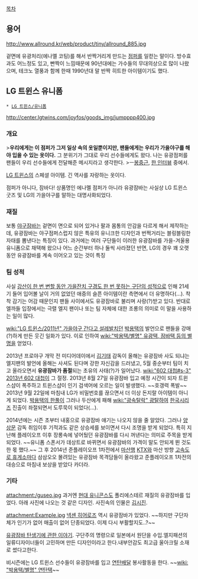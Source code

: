 [[목차]]

== 용어 ==
http://www.allround.kr/web/product/tiny/allround_885.jpg

겉면에 유광처리(에나멜 코팅)를 해서 반짝거리게 만드는 [[점퍼]]를 일컫는 말이다. 방수효과도 어느정도 있고, 빤짝이 느낌때문에 90년대에는 가수들의 무대의상으로 많이 나왔으며, 테크노 열풍과 함께 한때 1990년대 말 반짝 히트한 아이템이기도 했다.
== LG 트윈스 유니폼 ==
 * [[LG 트윈스/유니폼]] 
http://center.lgtwins.com/joyfos/goods_img/jumpppp400.jpg

=== 개요 ===
>'''우리에게는 이 점퍼가 그저 일상 속의 옷일뿐이지만, 팬들에게는 우리가 가을야구를 해야 입을 수 있는 옷이다.''' 그 분위기가 그대로 우리 선수들에게도 왔다. 나는 유광점퍼를 팬들이 우리 선수들에게 전달해준 메시지라고 생각한다.
>ㅡ[[봉중근]], [http://sports.naver.com/baseball/news/read.nhn?oid=144&aid=0000279444 한 인터뷰] 중에서.

[[LG 트윈스]]의 스페셜 아이템. 긴 역사를 자랑하는 옷이다. 

점퍼가 아니다, 잠바다! 상품명인 에나멜 점퍼가 아니라 유광잠바는 사실상 LG 트윈스 굿즈 및 LG의 가을야구를 말하는 대명사화되었다.
=== 재질 ===
보통 [[야구점퍼|야구잠바]]는 겉면이 면으로 되어 있거나 팔과 몸통의 안감을 다르게 해서 제작하는데, 유광잠바는 야구점퍼스럽지 않은 특유의 유니크한 디자인과 번쩍거리는 블링블링한 자태를 뽐낸다는 특징이 있다. 과거에는 여러 구단들이 이러한 유광잠바를 가을-겨울용 유니폼으로 채택해 왔으나 어느 순간부터 하나 둘씩 사라졌던 반면, LG의 경우 꽤 오랫동안 유광잠바를 계속 이어오고 있는 것이 특징
=== 팀 성적 ===
사실 [[6668587667|강산이 한 번 변할 동안 가을잔치 구경도 한 번 못하는 구단의 성적]]으로 인해 21세기 들어 입어볼 날이 거의 없었던 애증의 슬픈 아이템이란 측면에서 더 유명하다(...). 착착 감기는 어감 때문인지 팬들 사이에서도 유광잠바로 불리며 사랑(?)받고 있다. 반대로 엘까들 입장에서는 극렬 엘지 팬이나 또는 팀 자체에 대한 조롱의 의미로 이 말을 사용하는 일이 많다.

[[wiki:"LG 트윈스/2011년" 가을야구 간다고 설레발치던]] [[박용택]]의 발언으로 팬들을 강매(?)하게 만든 웃긴 일화가 있다. 이로 인하여 [[wiki:"박용택/별명" 유광택, 잠바택 등의 별명]]을 얻었다.

2013년 프로야구 개막 전 미디어데이에서 [[김기태(1969년생)|김기태]] 감독이 올해는 유광잠바 사도 되냐는 엘지팬의 발언에 올해는 사셔도 된다며 강한 자신감을 드러냈고, 5월 중순부터 팀이 치고 올라오면서 '''유광잠바가 품절'''되는 초유의 사태(?)가 일어났다. [[wiki:"602 대첩#s-3" 2013년 602 대첩]]이 그 절정. 2013년 8월 27일 유광잠바 입고 예정 시간이 되자 트윈스샵이 폭주하고 트윈스샵이 인기 검색어에 오르는 일이 발생했다. ~~호갱력 폭발~~ 2013년 9월 22일에 마침내 LG가 비밀번호를 끊으면서 더 이상 돈지랄 아이템이 아니게 되었다. [http://sports.news.naver.com/sports/index.nhn?category=baseball&ctg=news&mod=read&office_id=076&article_id=0002394082 박용택의 한풀이] 그러나 두산에게 패해 [[wiki:"광속탈락" 광탈]]하여 [[2013년 한국시리즈|한국시리즈]] 진출이 좌절되면서 도루묵이 되었다(...).

2014년에는 시즌 초부터 내홍으로 유광잠바 얘기는 나오지 않을 줄 알았다. 그러나 [[양상문]] 감독 취임이후 기적과도 같은 상승세를 보이면서 다시 조명을 받게 되었다. 특히 지난해 플레이오프 이후 장롱속에 넣어뒀던 유광잠바를 다시 꺼낸다는 의미로 주목을 받게 되었다. ~~유니폼 스폰서가 데상트로 바뀌면서 유광잠바의 가격이 말도 안되게 뛴 것도 한 몫 했다.~~
그 후 2014년 준플레이오프 1차전에서 [[마산역|마산]]행 [[KTX]]와 마산 방향 [[고속도로 휴게소]]마다 삼삼오오 몰려있는 유광잠바 목격담들이 올라왔고 준플레이오프 1차전의 대승으로 마침내 보상을 받았다 카더라.

=== 기타 ===
attachment:/guseo.jpg
과거엔 [[현대 유니콘스]]도 폴리에스테르 재질의 유광잠바를 입었다. 아래 사진에 나오는 것 같은 디자인. 사진속의 인물은 [[김시진]].

attachment:Example.jpg
[[넥센 히어로즈]] 역시 유광잠바가 있었다. ~~하지만 구단자체가 인기가 없어 매출이 없어 단종되었다. 이제 다시 부활할지도..?~~

[http://sports.news.naver.com/photocenter/photo.nhn?albumId=27143&photoId=754610&category=etc 유광잠바 탄생기에 관한 이야기]. 구단주의 명령으로 일본에서 원단을 수입.엘지패션의 일류디자이너들이 고민하며 만든 디자인이라고 한다.내부안감도 최고급 울아크릴 소재로 썼다고한다. 

비시즌에는 LG 트윈스 선수들이 유광잠바를 입고 [[연탄]]배달 봉사활동을 한다. ~~[[wiki: "박용택/별명" 연탄택]]~~


